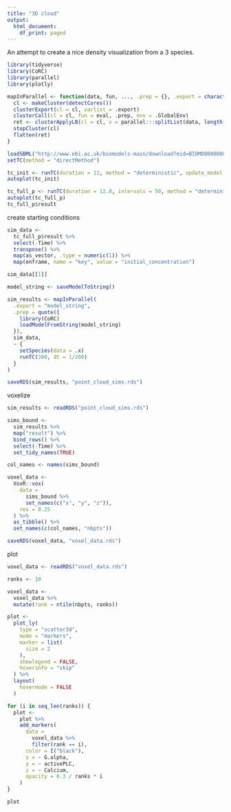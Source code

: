 ```yaml
---
title: "3D cloud"
output:
  html_document:
    df_print: paged
---
```


An attempt to create a nice density visualization from a 3 species.

```r
library(tidyverse)
library(CoRC)
library(parallel)
library(plotly)

mapInParallel <- function(data, fun, ..., .prep = {}, .export = character()) {
  cl <- makeCluster(detectCores())
  clusterExport(cl = cl, varlist = .export)
  clusterCall(cl = cl, fun = eval, .prep, env = .GlobalEnv)
  ret <- clusterApplyLB(cl = cl, x = parallel:::splitList(data, length(data)), fun = lapply, as_mapper(fun), ...)
  stopCluster(cl)
  flatten(ret)
}
```

```r
loadSBML("http://www.ebi.ac.uk/biomodels-main/download?mid=BIOMD0000000329")
setTC(method = "directMethod")
```

```r
tc_init <- runTC(duration = 11, method = "deterministic", update_model = TRUE)
autoplot(tc_init)
```

```r
tc_full_p <- runTC(duration = 12.8, intervals = 50, method = "deterministic")
autoplot(tc_full_p)
tc_full_p$result
```

create starting conditions

```r
sim_data <-
  tc_full_p$result %>%
  select(-Time) %>%
  transpose() %>%
  map(as_vector, .type = numeric(1)) %>%
  map(enframe, name = "key", value = "initial_concentration")

sim_data[[1]]
```

```r
model_string <- saveModelToString()

sim_results <- mapInParallel(
  .export = "model_string",
  .prep = quote({
    library(CoRC)
    loadModelFromString(model_string)
  }),
  sim_data,
  ~ {
    setSpecies(data = .x)
    runTC(300, dt = 1/200)
  }
)

saveRDS(sim_results, "point_cloud_sims.rds")
```

voxelize

```r
sim_results <- readRDS("point_cloud_sims.rds")

sims_bound <-
  sim_results %>%
  map("result") %>%
  bind_rows() %>%
  select(-Time) %>%
  set_tidy_names(TRUE)

col_names <- names(sims_bound)

voxel_data <-
  VoxR::vox(
    data =
      sims_bound %>%
      set_names(c("x", "y", "z")),
    res = 0.25
  ) %>%
  as_tibble() %>%
  set_names(c(col_names, "nbpts"))

saveRDS(voxel_data, "voxel_data.rds")
```

plot

```r
voxel_data <- readRDS("voxel_data.rds")

ranks <- 10

voxel_data <-
  voxel_data %>%
  mutate(rank = ntile(nbpts, ranks))

plot <-
  plot_ly(
    type = "scatter3d",
    mode = "markers",
    marker = list(
      size = 2
    ),
    showlegend = FALSE,
    hoverinfo = "skip"
  ) %>%
  layout(
    hovermode = FALSE
  )

for (i in seq_len(ranks)) {
  plot <-
    plot %>%
    add_markers(
      data =
        voxel_data %>%
        filter(rank == i),
      color = I("black"),
      x = ~ G.alpha,
      y = ~ activePLC,
      z = ~ Calcium,
      opacity = 0.3 / ranks * i
    )
}

plot
```

